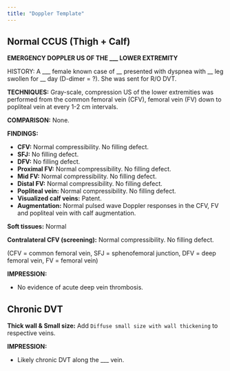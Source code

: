 ```yaml
---
title: "Doppler Template"
---
```


## Normal CCUS (Thigh + Calf)

**EMERGENCY DOPPLER US OF THE ___ LOWER EXTREMITY**

HISTORY: A ___ female known case of __ presented with dyspnea with __ leg swollen for __ day (D-dimer = ?). She was sent for R/O DVT. 


**TECHNIQUES:** Gray-scale, compression US of the lower extremities was performed from the common femoral vein (CFV), femoral vein (FV) down to popliteal vein at every 1-2 cm intervals.

**COMPARISON:** None. 

**FINDINGS:**

-   **CFV:** Normal compressibility. No filling defect. 
-   **SFJ:** No filling defect. 
-   **DFV:** No filling defect. 
-   **Proximal FV:** Normal compressibility. No filling defect. 
-   **Mid FV:** Normal compressibility. No filling defect. 
-   **Distal FV:** Normal compressibility. No filling defect. 
-   **Popliteal vein:** Normal compressibility. No filling defect. 
-   **Visualized calf veins:** Patent.
-   **Augmentation:** Normal pulsed wave Doppler responses in the CFV, FV and popliteal vein with calf augmentation. 

**Soft tissues:** Normal

**Contralateral CFV (screening):** Normal compressibility. No filling defect. 

(CFV = common femoral vein, SFJ = sphenofemoral junction, DFV = deep femoral vein, FV = femoral vein)


**IMPRESSION:**

-   No evidence of acute deep vein thrombosis.


## Chronic DVT

**Thick wall & Small size:** Add `Diffuse small size with wall thickening` to respective veins.


**IMPRESSION:**

- Likely chronic DVT along the ___ vein.



